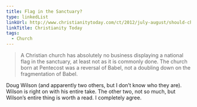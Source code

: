 ```yaml
---
title: Flag in the Sanctuary?
type: linkedList
linkUrl: http://www.christianitytoday.com/ct/2012/july-august/should-churches-display-the-american-flag.html
linkTitle: Christianity Today
tags:
  - Church
---
```


> A Christian church has absolutely no business displaying a national flag in the sanctuary, at least not as it is commonly done. The church born at Pentecost was a reversal of Babel, not a doubling down on the fragmentation of Babel.

Doug Wilson (and apparently two others, but I don’t know who they are). Wilson is right on with his entire take. The other two, not so much, but Wilson’s entire thing is worth a read. I completely agree.
